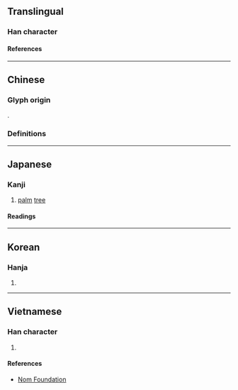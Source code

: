 {{also|棕}}
{{character info/new}}
==Translingual==

===Han character===
{{Han char|rn=75|rad=木|as=09|sn=13|four=|canj=DUCE|ids=⿰木㚇}}

====References====
{{Han ref|kx=0537.260|dkj=15078|dj=0925.100|hdz=21253.060|uh=6936}}

----

==Chinese==

===Glyph origin===
{{Han etym}}
{{Han compound|木|㚇|c1=s|c2=p|ls=psc}}.

===Definitions===
{{zh-see|棕|v}}

----

==Japanese==

===Kanji===
{{ja-kanji|grade=|rs=木09}}

# [[palm]] [[tree]]

====Readings====
{{ja-readings
|goon=す
|kanon=そう
|kanyoon=しゅ
}}

----

==Korean==

===Hanja===
{{ko-hanja|종}}

# {{rfdef|ko|sort=木09}}

----

==Vietnamese==

===Han character===
{{vi-readings|rs=木09|reading=sồng}}

# {{rfdef|vi|sort=木09}}

====References====
* [http://nomfoundation.org/common/nom_details.php?codepoint=6936 Nom Foundation]